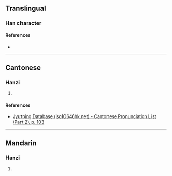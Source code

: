 {{character info}}
==Translingual==

===Han character===
{{Han char|rn=53|rad=广|as=06|sn=9|four=|canj=IYHV|ids=⿸广衣}}

====References====
* {{Han ref|kx=0345.180|dkj=09305|dj=0655.070|hdz=20883.080|uh=5EA1|ud=24225}}

----

==Cantonese==

===Hanzi===
{{yue-hanzi|jyut=[[ji2]]|y=yi2}}

# {{rfdef|yue|sort=广06}}

====References====
* [http://www.iso10646hk.net/jp/document/download.jsp Jyutping Database (iso10646hk.net) - Cantonese Pronunciation List (Part 2), p. 103]

----

==Mandarin==

===Hanzi===
{{cmn-hanzi|pin=[[yǐ]] ([[yi3]])|wg=i<sup>3</sup>}}

# {{rfdef|cmn|sort=广06}}